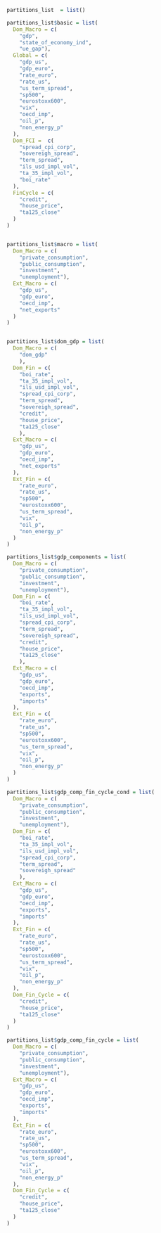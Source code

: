 

```r

partitions_list  = list()

```


```r

partitions_list$basic = list(
  Dom_Macro = c(
    "gdp",
    "state_of_economy_ind",
    "ue_gap"),
  Global = c(
    "gdp_us",
    "gdp_euro",
    "rate_euro",
    "rate_us",
    "us_term_spread",
    "sp500",
    "eurostoxx600",
    "vix",
    "oecd_imp",
    "oil_p",
    "non_energy_p"
  ),
  Dom_FCI =  c(
    "spread_cpi_corp",
    "sovereigh_spread",
    "term_spread",
    "ils_usd_impl_vol",
    "ta_35_impl_vol",
    "boi_rate"
  ),
  FinCycle = c(
    "credit",
    "house_price",
    "ta125_close"
  )
)



```


```r

partitions_list$macro = list(
  Dom_Macro = c(
    "private_consumption",
    "public_consumption",
    "investment",
    "unemployment"),
  Ext_Macro = c(
    "gdp_us",
    "gdp_euro",
    "oecd_imp",
    "net_exports"
  )
)



```


```r

partitions_list$dom_gdp = list(
  Dom_Macro = c(
    "dom_gdp"
    ),
  Dom_Fin = c(
    "boi_rate",
    "ta_35_impl_vol",
    "ils_usd_impl_vol",
    "spread_cpi_corp",
    "term_spread",
    "sovereigh_spread",
    "credit",
    "house_price",
    "ta125_close"
    ),
  Ext_Macro = c(
    "gdp_us",
    "gdp_euro",
    "oecd_imp",
    "net_exports"
  ),
  Ext_Fin = c(
    "rate_euro",
    "rate_us",
    "sp500",
    "eurostoxx600",
    "us_term_spread",
    "vix",
    "oil_p",
    "non_energy_p"
  )
)

```


```r

partitions_list$gdp_components = list(
  Dom_Macro = c(
    "private_consumption",
    "public_consumption",
    "investment",
    "unemployment"),
  Dom_Fin = c(
    "boi_rate",
    "ta_35_impl_vol",
    "ils_usd_impl_vol",
    "spread_cpi_corp",
    "term_spread",
    "sovereigh_spread",
    "credit",
    "house_price",
    "ta125_close"
    ),
  Ext_Macro = c(
    "gdp_us",
    "gdp_euro",
    "oecd_imp",
    "exports",
    "imports"
  ),
  Ext_Fin = c(
    "rate_euro",
    "rate_us",
    "sp500",
    "eurostoxx600",
    "us_term_spread",
    "vix",
    "oil_p",
    "non_energy_p"
  )
)

```


```r

partitions_list$gdp_comp_fin_cycle_cond = list(
  Dom_Macro = c(
    "private_consumption",
    "public_consumption",
    "investment",
    "unemployment"),
  Dom_Fin = c(
    "boi_rate",
    "ta_35_impl_vol",
    "ils_usd_impl_vol",
    "spread_cpi_corp",
    "term_spread",
    "sovereigh_spread"
    ),
  Ext_Macro = c(
    "gdp_us",
    "gdp_euro",
    "oecd_imp",
    "exports",
    "imports"
  ),
  Ext_Fin = c(
    "rate_euro",
    "rate_us",
    "sp500",
    "eurostoxx600",
    "us_term_spread",
    "vix",
    "oil_p",
    "non_energy_p"
  ),
  Dom_Fin_Cycle = c(
    "credit",
    "house_price",
    "ta125_close"
  )
)

```


```r

partitions_list$gdp_comp_fin_cycle = list(
  Dom_Macro = c(
    "private_consumption",
    "public_consumption",
    "investment",
    "unemployment"),
  Ext_Macro = c(
    "gdp_us",
    "gdp_euro",
    "oecd_imp",
    "exports",
    "imports"
  ),
  Ext_Fin = c(
    "rate_euro",
    "rate_us",
    "sp500",
    "eurostoxx600",
    "us_term_spread",
    "vix",
    "oil_p",
    "non_energy_p"
  ),
  Dom_Fin_Cycle = c(
    "credit",
    "house_price",
    "ta125_close"
  )
)

```
